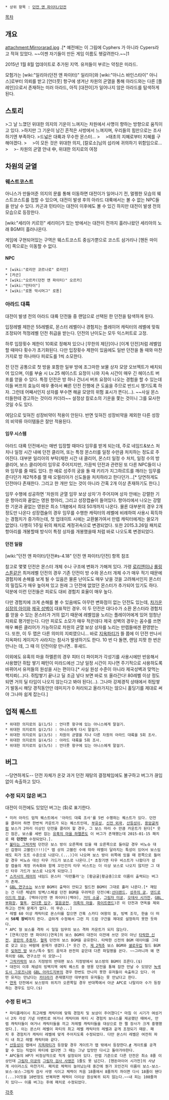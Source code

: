  * 상위 항목 : [[던전 앤 파이터/던전]]

[[목차]]
== 개요 ==
attachment:Mirrorarad.jpg .[* 예전에는 이 그림에 Cyphers 가 아니라 Cypers라고 적혀 있었다. ~~이젠 자기들이 만든 게임 이름도 헷갈려한다.~~]1



2015년 1월 8월 업데이트로 추가된 지역. 유저들이 부르는 약칭은 미라드.

모험가는 [wiki:"일리아(던전 앤 파이터)" 일리아]와 [wiki:"아니스 바인스타이" 아니스]로부터 의뢰를 받고 [언더풋] 항구에 생겨난 차원의 균열을 통해 아라드와는 다른 [플레인]으로서 존재하는 미러 아라드, 아직 [대전이]가 일어나지 않은 아라드를 탐색하게 된다.

== 스토리 ==
>그 날 느꼈던 위대한 의지의 기운이 느껴지는 차원에서 사명이 향하는 방향으로 움직이고 있다.
>하지만 그 기운이 남긴 흔적은 사방에서 느껴지며, 우리들의 힘만으로는 조사하기엔 부족하다.
>드넓은 대륙과 무수한 몬스터...
>　
>태초의 지혜로부터 지혜를 구해야겠다.
>　
>이 모든 것은 위대한 의지, [칼로소]님의 섭리에 귀의하기 위함임으로...
>　
>- 차원의 균열 안내 中, 위대한 의지로의 여정

== 차원의 균열 ==
=== 웨스트코스트 ===
아니스가 만들어준 의지의 문를 통해 이동하면 대전이가 일어나기 전, 멀쩡한 모습의 웨스트코스트를 접할 수 있으며, 대전이 발생 후의 아라드 대륙에서는 볼 수 없는 NPC들을 만날 수 있다. 카곤과 민타이는 대전이 이후에도 볼 수 있긴 하지만 대전이 발생 전의 모습으로 등장한다.

[wiki:"세리아 키르민" 세리아]가 있는 방에서는 대전이 전까지 흘러나왔던 세리아의 노래 BGM이 흘러나온다.

게임에 구현되어있는 구역은 웨스트코스트 중심가뿐으로 코스트 삼거리나 [헨돈 마이어] 쪽으로는 이동할 수 없다.

==== NPC ====
 * [wiki:"로리안 코르나로" 로리안]
 * [카곤]
 * [wiki:"오르카(던전 앤 파이터)" 오르카]
 * [wiki:"민타이"]
 * [wiki:"로톤 막시머그" 로톤]

=== 아라드 대륙 ===
대전이 발생 전의 아라드 대륙 던전들 중 랜덤으로 선택된 한 던전을 탐색하게 된다.

입장레벨 제한은 55레벨로, 몬스터 레벨이나 경험치는 플레이어 캐릭터의 레벨에 맞춰 조정되어 적정레벨 던전 취급을 받는다. 던전의 난이도는 모두 익스퍼트로 고정.

하루 입장횟수 제한이 10회로 정해져 있으나 [무한의 제단]이나 [이계 던전]처럼 레벨업할 때마다 횟수가 초기화된다. 다만 입장횟수 제한이 있음에도 일반 던전을 돌 때와 마찬가지로 방 하나마다 피로도를 1씩 소모한다.

전 던전 공통으로 첫 방을 포함한 일부 방에 조그마한 보물 상자 모양 오브젝트가 배치되어 있으며, 이를 부술 시 Lv.25 헤이스트 요정이 나와 지속 시간이 매우 긴 헤이스트 버프를 얻을 수 있다. 특정 던전은 방 하나 건너서 버프 요정이 나오는 경험을 할 수 있는데 이들 버프의 효능이 매우 좋아서 빠른 던전 진행에 큰 도움을 주므로 반드시 챙기도록 하자. 그런데 어째서인지 상자를 부수면 해골 모양의 위험 표시가 뜬다(...). ~~사실 몬스터들한테 경고하는 것이라 카더라~~ 설정상 칼로소의 기운을 쫓는 것이니 그를 묘사한 것일 수도 있다.

여담으로 잊혀진 성장비약이 적용이 안된다. 반면 잊혀진 성장비약을 제외한 다른 성장의 비약류 아이템들은 잘만 적용된다.

==== 임무 시스템 ====
아라드 대륙 던전에서는 매번 입장할 때마다 임무를 받게 되는데, 주로 네임드&보스 처치나 일정 시간 내에 던전 클리어, 또는 특정 몬스터를 일정 수만큼 처치하는 정도로 주어진다.
대부분 일리아의 부탁(제한 시간 내 클리어, 몬스터 일정 수 처치, 일정 수의 방 클리어, 보스 클리어)이 임무로 주어지지만, 가끔씩 던전과 관련된 또 다른 NPC들이 나와 임무를 줄 때도 있다. 한 예로 성주의 궁을 돌 때 키리가 지그하르트를 깨라는 임무를 준다던가 제2척추를 깰 때 오필리아가 신도들을 처치하라고 한다던가...[* 당연하게도 던전마다 존재한다. 그리고 한 개만 있는 것이 아니라 간혹 2개 이상 존재하기도 한다.]

임무 수행에 성공하면 '차원의 균열 임무 보상 상자'가 주어지며 상자 안에는 강렬한 기운 항아리와 끝없는 영원 항아리, 그리고 성장캡슐이 들어있다. 항아리에서 나오는 강렬한 기운과 끝없는 영원은 최소 1개[http://gall.dcinside.com/board/view/?id=d_fighter_new&no=9100233&page=1&exception_mode=recommend #]에서 최대 50개까지 나온다. 물론 대부분의 경우 2개 정도만 나온다 성장캡슐의 경우 임무를 수행한 캐릭터의 레벨에 비례하여 사용시 획득하는 경험치가 증가하는데, 첫 업데이트 시에는 교환불가여서 만렙 캐릭터에게는 쓸모가 없었다. 다행히 1주일 뒤의 패치로 계정귀속으로 변경되었다. 또한 2015.3.26일 패치로 항아리를 개봉할때 방식이 특정 상자를 개봉했을때 처럼 바로 나오도록 변경되었다.

==== 던전 일람 ====
[wiki:"던전 앤 파이터/던전#s-4.18" 던전 앤 파이터/던전] 항목 참조

참고로 몇몇 던전은 몬스터 개체 수나 구조에 변화가 가해져 있다. 가령 [[로리엔]]이나 [[롤링 스톤]]같은 최저레벨 던전의 경우 기존 던전이 방 수와 몬스터 개체 수가 매우 적기 때문에 경험치에 손해를 보게 될 수 있음은 물론 난이도도 매우 낮을 것을 고려해서인지 몬스터의 밀집도가 매우 높아져 있고 원래 그 던전에 없었던 몬스터가 추가되어 있기도 하다. 덕분에 이런 던전들은 피로도 대비 경험치 효율이 매우 높다.

다만 경험치에 크게 손해를 볼 수 있음에도 아무런 변화점이 없는 던전도 있는데, [[차가운 심장의 아이]]와 [[제국 성벽]]이 대표적인 경우. 이 두 던전은 대다수가 소환 몬스터라 경험치를 얻을 수 있는 몬스터가 거의 없기 때문에 레벨업을 노리는 플레이어에게 있어 엄청난 지뢰로 평가받는다. 다만 피로도 소모가 매우 적은데다 제국 성벽의 경우는 꼼수를 쓰면 매우 빠른 클리어가 가능하므로 차원의 균열 보상 상자를 노리는 만렙들에겐 환영받는다. 또한, 이 두 맵은 다른 의미의 지뢰였으니... 바로 [[지옥파티]]가 뜰 쯤에 이 던전 만나서 지옥파티 게이지가 사라지는 참사가 발생하기도 한다. 10 번 다 돌면, 랜덤 지팟 한 번은 만나는 데, 그 때 이 던전이랑 만나면.. 후새드.

이외에도 유혹의 마을 하멜른의 경우 피터 더 파이퍼가 각성기를 사용시에만 반응해서 사용했던 쥐탑 쌓기 패턴이 미라드에선 그냥 일정 시간이 지나면 주기적으로 사용하도록 바뀌어서 유저들의 원성을 사는 편이다.[* 사실 원성 수준이 아니라 제국성벽과 맞먹는 핵지뢰(...)다. 쥐탑쌓기 끝나고 딜 조금 넣다 보면 바로 또 올라간다! 80레벨 이상 정도 되면 거의 딜 타임이 나오지 않는다고 봐야 된다(...). 그나마 강제경직 상태에서 쥐탑쌓기 발동시 해당 경직동안만 데미지가 0 처리되고 올라가지는 않으니 홀딩기를 제대로 써야 그나마 쉽게 잡는다.]

== 업적 퀘스트 ==
 * 위대한 의지로의 길(1/5) : 언더풋 항구에 있는 아니스에게 말걸기.
 * 위대한 의지로의 길(2/5) : 아니스에게 다시 말걸기.
 * 위대한 의지로의 길(3/5) : 차원의 균열을 지나 다른 차원의 아라드 대륙을 5회 조사.
 * 위대한 의지로의 길(4/5) : 아라드 대륙을 5회 조사.
 * 위대한 의지로의 길(5/5) : 언더풋 항구에 있는 아니스에게 말걸기.

== 버그 ==
--당연하게도-- 던전 자체가 온갖 과거 던전 재탕의 결정체임에도 불구하고 버그가 끊임없이 속출하고 있다.

=== 수정 되지 않은 버그 ===
대전이 이전에도 있었던 버그는 ($)로 표기한다.

 * 미러 아라드 업적 퀘스트에서 '아라드 대륙 조사'를 5번 수행하는 퀘스트가 있다. 던전을 클리어 하면 한번씩 카운트가 되는 퀘스트인데, [[부유성]], [[신전 외곽]], [[산등성이]], [[용암굴]]처럼 보스가 2마리 이상인 던전을 클리어 할 경우, 그 보스 마리 수 만큼 카운트가 된다[* 웃긴 점은, 보스를 세번 잡는 [[유혹의 마을 하멜른]]도 이 버그가 존재했는데 2015-01-15 패치로 '''이 던전만''' 수정되었다.].
 * [[불타는 그락카락]] 던전은 보스 방이 오른쪽에 있을 때 오른쪽으로 들어갈 경우 비노슈 대신 겁쟁이 고블린(!!!)[* 맵 상의 고블린 수에 따라 레벨이 달라지는 특성이 있어서 보스임에도 피가 도트 수준으로 나온다.(...)]이 나오며 보스 방이 위쪽에 있을 때 왼쪽으로 들어갈 경우 비노슈 대신 타우 가드가 보스로 나온다.[* 초창기엔 타우 비스트가 나왔다가 성장 캡슐의 계정 귀속화와 함께 꼬인건지 타우 비스트는 더 이상 보스로 나오지 않지만 그 대신 타우 가드가 보스로 나오게 되었다.]
 * [[스카사의 레어]]의 네임드 몬스터 '타란튤라'는 [황금굴|황금충]으로 이름이 출력되는 버그가 존재. 
 * [[GBL 연구소]]는 보스방 BGM이 출력이 안되고 필드전 BGM이 그대로 흘러 나온다.[* 재밌는 건 다른 체념의 빙벽/스페셜 던전 BGM을 우려먹은 던전(예:[[선더랜드]], [[성주의 궁]], [[덴드로이드의 정글]], [백야(던전 앤 파이터)|백야], [[거미 소굴]], [[그림자 미궁]], [[오데사 시가전]], [[GBL 부화장]], [[혈옥]], [[언더풋 입구]], [[얼음궁전]], [[의혹의 마을]], [[화이트랜드]])은 이 던전과 연옥을 제외하고는 전혀 문제가 없다. 이 무슨...]
 * 레벨 60 이상 캐릭터로 몬스터를 잡으면 간혹 스카디 여왕의 씰, 빙벽 조각, 한술 더 떠서 '''50제 장비'''까지 뜬다. 급하게 수정해서 그런 지 드랍 구간을 제대로 설정하지 못한 듯하다.
 * APC 형 보스를 격파 시 일일 임무의 보스 격파 카운트가 되지 않는다. 
 * [연옥(던전 앤 파이터)|연옥]의 보스 BGM이 대전이 이전에 쓰던 것이 아닌 [[타락한 신전]], [[광란의 추종자]], [[혈옥]] 던전의 보스 BGM을 공유한다. 타락한 신전의 BGM 데이터를 그대로 갖고 오는 바람에 문제가 생겼다.[* 웃긴 건, [[제 2척추]] 보스 BGM와 [[섈로우킵]] 필드 BGM은 [[잊혀진 땅(던전 앤 파이터)|잊혀진 땅]] 보스/특수 필드 음악과 완전히 같은데 다른 파일명을 쓴다. ~~그러니까 왜 연옥이랑 GBL 연구소만 이 모양~~]
 * [[그락카락]]의 보스 지정방의 반대편 보스 지정방에서 보스방의 BGM이 흐른다.($)
 * 대전이 이후 체념의 빙벽지역 에픽 퀘스트 중 영몽 던전을 통해 잠깐 만날 수 있었던 [[녹색도시 그로즈니]]와 [[GBL 아라드지부]]의 경우 한번도 만나지 못한 유저들이 속출하고 있다. 어떤 유저는 만났다는 [[카더라]]가 존재했지만 대부분의 유저들는 못 만났다고 한다.
 * [[연옥(던전 앤 파이터)|연옥]] 던전에서 보스방의 위치가 오른쪽일 경우 반대쪽에서 아군 APC로 나탈리아 수가 등장하는 경우도 있다.($)
=== 수정 된 버그 ===
 * 파티플레이시 최고레벨 캐릭터에 맞춰 경험치 및 보상이 주어졌다[* 마침 이 시기가 여성거너 2차 각성 기념 이벤트로 여거너 캐릭터와 파티 시 경험치 보너스를 제공했던 때여서, 만렙 캐릭터들이 여거너 캐릭터들을 끼고 저레벨 캐릭터들을 대상으로 한 쩔 장사가 크게 흥행했었다.]. 이는 몬스터 레벨이 파티의 최고 레벨 캐릭터의 레벨과 같게 조정되기 때문. 패치 후 경험치가 캐릭터 레벨에 맞게 주어지도록 수정되었다. 다만 몬스터 레벨은 여전히 파티 내 최고 레벨 캐릭터와 같다.
 * [[산등성이]] 맵에서 [[지옥파티]]가 등장할 경우 게이트가 맵 밖에서 등장한다.[http://gall.dcinside.com/board/view/?id=d_fighter_new&no=9064816&page=1&search_pos=-9009066&s_type=search_subject_memo&s_keyword=%EC%82%B0%EB%93%B1%EC%84%B1%EC%9D%B4 #] 게이트를 공격할 수 있는 직업이 파티에 없다면 그 때는 그냥 입맛만 다시고 돌아가야한다.
 * APC들의 HP가 비정상적으로 적게 설정되어 있다. 만렙 기준으로 다른 던전은 최소 8줄 이상인데 [[그림자 미궁]]의 [[그림자 검사 사영]]은 1줄도 못 넘긴다. [헨돈마이어 시가전]의 사냥개 사이러스도 마찬가지. 패치로 체력이 늘어났는데 중간에 뭔가 꼬인건지 이름이 보스-보스-보스-보스-그림자 검사 사영 식이고 체력이 처음 18줄에서 8줄까지 까이면 다시 18줄이 됀다(...)이짓을 10번정도 반복하면 체력이 더이상 원상복귀 되지 않는다.~~내 피는 108줄까지 있다~~ 이름 버그는 후에 패치로 수정되었다.
[[각주]]
